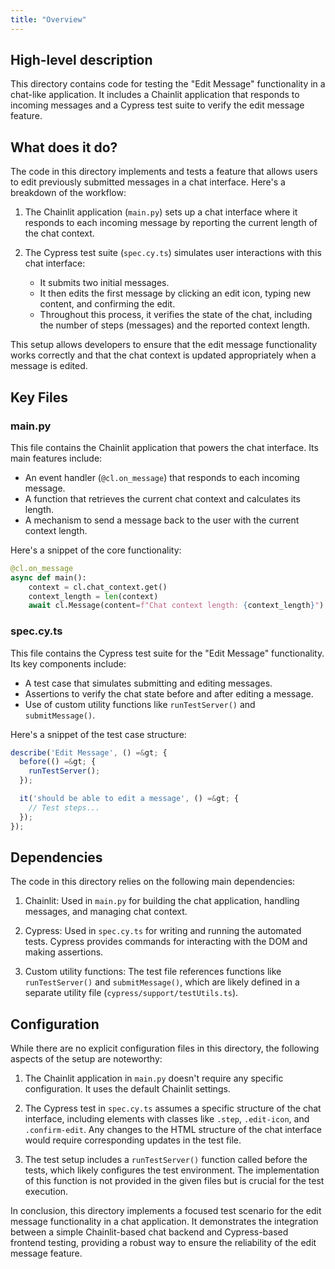 ```yaml
---
title: "Overview"
---
```


## High-level description
This directory contains code for testing the "Edit Message" functionality in a chat-like application. It includes a Chainlit application that responds to incoming messages and a Cypress test suite to verify the edit message feature.

## What does it do?
The code in this directory implements and tests a feature that allows users to edit previously submitted messages in a chat interface. Here's a breakdown of the workflow:

1. The Chainlit application (`main.py`) sets up a chat interface where it responds to each incoming message by reporting the current length of the chat context.

2. The Cypress test suite (`spec.cy.ts`) simulates user interactions with this chat interface:
   - It submits two initial messages.
   - It then edits the first message by clicking an edit icon, typing new content, and confirming the edit.
   - Throughout this process, it verifies the state of the chat, including the number of steps (messages) and the reported context length.

This setup allows developers to ensure that the edit message functionality works correctly and that the chat context is updated appropriately when a message is edited.

## Key Files

### main.py
This file contains the Chainlit application that powers the chat interface. Its main features include:

- An event handler (`@cl.on_message`) that responds to each incoming message.
- A function that retrieves the current chat context and calculates its length.
- A mechanism to send a message back to the user with the current context length.

Here's a snippet of the core functionality:

```python
@cl.on_message
async def main():
    context = cl.chat_context.get()
    context_length = len(context)
    await cl.Message(content=f"Chat context length: {context_length}").send()
```

### spec.cy.ts
This file contains the Cypress test suite for the "Edit Message" functionality. Its key components include:

- A test case that simulates submitting and editing messages.
- Assertions to verify the chat state before and after editing a message.
- Use of custom utility functions like `runTestServer()` and `submitMessage()`.

Here's a snippet of the test case structure:

```typescript
describe('Edit Message', () =&gt; {
  before(() =&gt; {
    runTestServer();
  });

  it('should be able to edit a message', () =&gt; {
    // Test steps...
  });
});
```

## Dependencies
The code in this directory relies on the following main dependencies:

1. Chainlit: Used in `main.py` for building the chat application, handling messages, and managing chat context.

2. Cypress: Used in `spec.cy.ts` for writing and running the automated tests. Cypress provides commands for interacting with the DOM and making assertions.

3. Custom utility functions: The test file references functions like `runTestServer()` and `submitMessage()`, which are likely defined in a separate utility file (`cypress/support/testUtils.ts`).

## Configuration
While there are no explicit configuration files in this directory, the following aspects of the setup are noteworthy:

1. The Chainlit application in `main.py` doesn't require any specific configuration. It uses the default Chainlit settings.

2. The Cypress test in `spec.cy.ts` assumes a specific structure of the chat interface, including elements with classes like `.step`, `.edit-icon`, and `.confirm-edit`. Any changes to the HTML structure of the chat interface would require corresponding updates in the test file.

3. The test setup includes a `runTestServer()` function called before the tests, which likely configures the test environment. The implementation of this function is not provided in the given files but is crucial for the test execution.

In conclusion, this directory implements a focused test scenario for the edit message functionality in a chat application. It demonstrates the integration between a simple Chainlit-based chat backend and Cypress-based frontend testing, providing a robust way to ensure the reliability of the edit message feature.